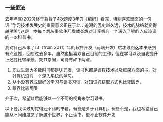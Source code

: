 ### 一些想法
去年年底(2023)终于将看了4次跨度3年的《编码》看完，特别喜欢里面的一句话:”学习技术发展史的重要意义正在于此：追溯的历史越久远，技术的脉络就变得越清晰“,这是一本每个想从事软件开发或者想对计算机有一个深入了解的人应该读的一本科普书。

我对自己从事了13（from 2011）年的软件开发（前端开发）后才读到这本书感到有点遗憾，回想过去多年，虽然也挺喜欢自己目前的工作，但在学习以及自我提升上还是比较缓慢，究其原因，可能有如下两点。
1. 职业生涯大多数时间都是UI开发，读书也都是编程技术以及框架方面的书，对计算机没有一个深入系统的学习。
2. 从小没有养成很好的学习与读书习惯，对知识的获取方式也比较匮乏。
3. 眼界比较局限

介于次，希望以后能够以一个不同的视角来学习读书。

以下是我读过的觉得还不错的书籍，有些是关于计算机，有些不是，我也希望自己能从不同维度来了解这个世界，不止读书，更不止软件开发
